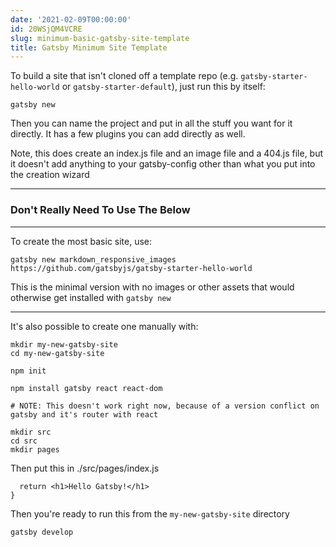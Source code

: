```yaml
---
date: '2021-02-09T00:00:00'
id: 20WSjQM4VCRE
slug: minimum-basic-gatsby-site-template
title: Gatsby Minimum Site Template
---
```


To build a site that isn't cloned off a template repo (e.g. `gatsby-starter-hello-world` or `gatsby-starter-default`), just run this by itself:

    gatsby new
    
Then you can name the project and put in all the stuff you want for it directly. It has a few plugins you can add directly as well. 

Note, this does create an index.js file and an image file and a 404.js file, but it doesn't add anything to your gatsby-config other than what you put into the creation wizard




--------------------------------------------------------------------------------


### Don't Really Need To Use The Below

---



To create the most basic site, use:

    gatsby new markdown_responsive_images https://github.com/gatsbyjs/gatsby-starter-hello-world
    
    
This is the minimal version with no images or other assets that would otherwise get installed with `gatsby new`

    
---

It's also possible to create one manually with:

    
    mkdir my-new-gatsby-site
    cd my-new-gatsby-site
    
    npm init
    
    npm install gatsby react react-dom
    
    # NOTE: This doesn't work right now, because of a version conflict on gatsby and it's router with react
    
    mkdir src
    cd src
    mkdir pages
    
Then put this in ./src/pages/index.js
    
    
      return <h1>Hello Gatsby!</h1>
    }

Then you're ready to run this from the `my-new-gatsby-site` directory


    gatsby develop